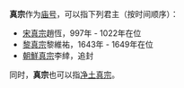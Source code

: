 '''真宗'''作为[[庙号|庙号]]，可以指下列君主（按时间顺序）：

* [[宋真宗|宋真宗]]趙恆，997年 - 1022年在位
* [[黎真宗|黎真宗]]黎維祐，1643年 - 1649年在位
* [[朝鮮真宗|朝鮮真宗]]李緈，追封

同时，'''真宗'''也可以指[[净土真宗|净土真宗]]。

{{disambig|cat=庙号消歧义}}